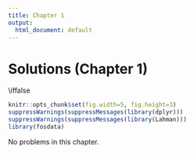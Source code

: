 ```yaml
---
title: Chapter 1
output:
  html_document: default
---
```


\pagestyle{headings}

# Solutions (Chapter 1)

\iffalse

<!-- List problems here with @problemname. --->

\fi


```r
knitr::opts_chunk$set(fig.width=5, fig.height=3)
suppressWarnings(suppressMessages(library(dplyr)))
suppressWarnings(suppressMessages(library(Lahman)))
library(fosdata)
```

No problems in this chapter.